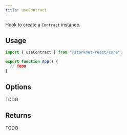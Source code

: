 ```yaml
---
title: useContract
---
```


Hook to create a `Contract` instance.

## Usage

```ts
import { useContract } from "@starknet-react/core";

export function App() {
  // TODO
}
```

## Options

TODO

## Returns

TODO

